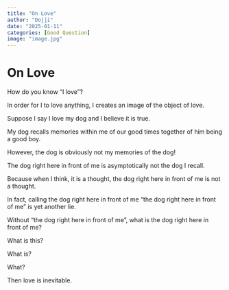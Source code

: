 ```yaml
---
title: "On Love"
author: "Dojji"
date: "2025-01-11"
categories: [Good Question]
image: "image.jpg"
---
```


# On Love

How do you know "I love"? 

In order for I to love anything, I creates an image of the object of love. 

Suppose I say I love my dog and I believe it is true. 

My dog recalls memories within me of our good times together of him being a good boy. 

However, the dog is obviously not my memories of the dog!

The dog right here in front of me is asymptotically not the dog I recall.

Because when I think, it is a thought, the dog right here in front of me is not a thought. 

In fact, calling the dog right here in front of me "the dog right here in front of me" is yet another lie. 

Without "the dog right here in front of me", what is the dog right here in front of me? 

What is this?

What is?

What?

Then love is inevitable.